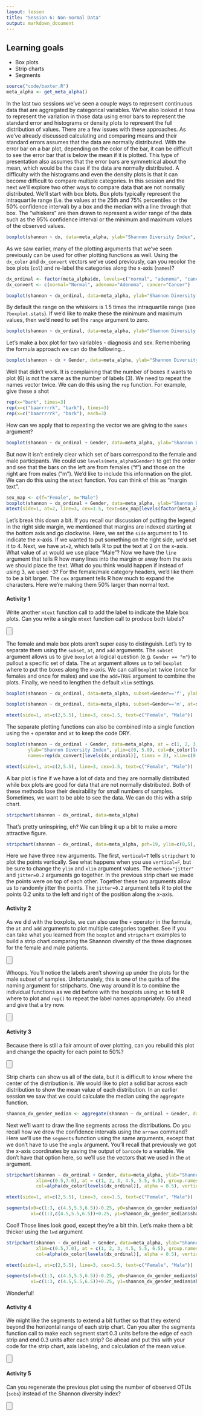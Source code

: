 ```yaml
---
layout: lesson
title: "Session 6: Non-normal Data"
output: markdown_document
---
```


## Learning goals

* Box plots
*	Strip charts
* Segments


```r
source("code/baxter.R")
meta_alpha <- get_meta_alpha()
```

In the last two sessions we've seen a couple ways to represent continuous data that are aggregated by categorical variables. We've also looked at how to represent the variation in those data using error bars to represent the standard error and histograms or density plots to represent the full distribution of values. There are a few issues with these approaches. As we've already discussed calculating and comparing means and their standard errors assumes that the data are normally distributed. With the error bar on a bar plot, depending on the color of the bar, it can be difficult to see the error bar that is below the mean if it is plotted. This type of presentation also assumes that the error bars are symmetrical about the mean, which would be the case if the data are normally distributed. A difficulty with the histograms and even the density plots is that it can become difficult to compare multiple categories. In this session and the next we'll explore two other ways to compare data that are not normally distributed. We'll start with box blots. Box plots typically represent the intraquartile range (i.e. the values at the 25th and 75% percentiles or the 50% confidence interval) by a box and the median with a line through that box. The "whiskers" are then drawn to represent a wider range of the data such as the 95% confidence interval or the minimum and maximum values of the observed values.

```r
boxplot(shannon ~ dx, data=meta_alpha, ylab="Shannon Diversity Index", ylim=c(0, 5.0))
```

As we saw earlier, many of the plotting arguments that we've seen previously can be used for other plotting functions as well. Using the `dx_color` and `dx_convert` vectors we've used previously, can you recolor the box plots (`col`) and re-label the categories along the x-axis (`names`)?

```r
dx_ordinal <- factor(meta_alpha$dx, levels=c("normal", "adenoma", "cancer"))
dx_convert <- c(normal="Normal", adenoma="Adenoma", cancer="Cancer")

boxplot(shannon ~ dx_ordinal, data=meta_alpha, ylab="Shannon Diversity Index", ylim=c(0, 5.0), col=dx_color[levels(dx_ordinal)], names=dx_convert[levels(dx_ordinal)])
```

By default the range on the whiskers is 1.5 times the intraquartile range (see `?boxplot.stats`). If we'd like to make these the minimum and maximum values, then we'd need to set the `range` argument to zero.

```r
boxplot(shannon ~ dx_ordinal, data=meta_alpha, ylab="Shannon Diversity Index", ylim=c(0, 5.0), col=dx_color[levels(dx_ordinal)], names=dx_convert[levels(dx_ordinal)], range=0)
```


Let's make a box plot for two variables - diagnosis and sex. Remembering the formula approach we can do the following...

```r
boxplot(shannon ~ dx + Gender, data=meta_alpha, ylab="Shannon Diversity Index", ylim=c(0, 5.0), col=dx_color[levels(dx_ordinal)], names=dx_convert[levels(dx_ordinal)])
```

Well that didn't work. It is complaining that the number of boxes it wants to plot (6) is not the same as the number of labels (3). We need to repeat the names vector twice. We can do this using the `rep` function. For example, give these a shot

```r
rep(x="bark", times=3)
rep(x=c("baarrrrrk", "bark"), times=3)
rep(x=c("baarrrrrk", "bark"), each=3)
```

How can we apply that to repeating the vector we are giving to the `names` argument?

```r
boxplot(shannon ~ dx_ordinal + Gender, data=meta_alpha, ylab="Shannon Diversity Index", ylim=c(0, 5.0), col=dx_color[levels(dx_ordinal)], names=rep(dx_convert[levels(dx_ordinal)], times=2) )
```

But now it isn't entirely clear which set of bars correspond to the female and male participants. We could use `levels(meta_alpha$Gender)` to get the order and see that the bars on the left are from females ("f") and those on the right are from males ("m"). We'd like to include this information on the plot. We can do this using the `mtext` function. You can think of this as "margin text".

```r
sex_map <- c(f="Female", m="Male")
boxplot(shannon ~ dx_ordinal + Gender, data=meta_alpha, ylab="Shannon Diversity Index", ylim=c(0, 5.0), col=dx_color[levels(dx_ordinal)], names=rep(dx_convert[levels(dx_ordinal)], times=2) )
mtext(side=1, at=2, line=3, cex=1.5, text=sex_map[levels(factor(meta_alpha$Gender))[1]])
```

Let's break this down a bit. If you recall our discussion of putting the legend in the right side margin, we mentioned that margins are indexed starting at the bottom axis and go clockwise. Here, we set the `side` argument to 1 to indicate the x-axis. If we wanted to put something on the right side, we'd set it to 4. Next, we have `at=2`, which tells R to put the text at 2 on the x-axis. What value of `at` would we use place "Male"? Now we have the `line` argument that tells R how many lines into the margin or away from the axis we should place the text. What do you think would happen if instead of using 3, we used -3? For the female/male category headers, we'd like them to be a bit larger. The `cex` argument tells R how much to expand the characters. Here we're making them 50% larger than normal text.

#### Activity 1
Write another `mtext` function call to add the label to indicate the Male box plots. Can you write a single `mtext` function call to produce both labels?

<input type="button" class="hideshow">
<div markdown="1" style="display:none;">

```r
boxplot(shannon ~ dx_ordinal + Gender, data=meta_alpha, ylab="Shannon Diversity Index", ylim=c(0, 5.0), col=dx_color[levels(dx_ordinal)], names=rep(dx_convert[levels(dx_ordinal)], times=2) )

mtext(side=1, at=c(2,5), line=3, cex=1.5, text=sex_map[levels(factor(meta_alpha$Gender))])
```
</div>

The female and male box plots aren't super easy to distinguish. Let's try to separate them using the `subset`, `at`, and `add` arguments. The `subset` argument allows us to give `boxplot` a logical question (e.g. `Gender == "m"`) to pullout a specific set of data. The `at` argument allows us to tell `boxplot` where to put the boxes along the x-axis. We can call `boxplot` twice (once for females and once for males) and use the `add=TRUE` argument to combine the plots. Finally, we need to lengthen the default `xlim` settings.

```r
boxplot(shannon ~ dx_ordinal, data=meta_alpha, subset=Gender=='f', ylab="Shannon Diversity Index", ylim=c(0, 5.0), col=dx_color[levels(dx_ordinal)], names=dx_convert[levels(dx_ordinal)], xlim=c(0.5,7.0))

boxplot(shannon ~ dx_ordinal, data=meta_alpha, subset=Gender=='m', at=seq(from=4.5,6.5,1), col=dx_color[levels(dx_ordinal)], names=dx_convert[levels(dx_ordinal)], add=T)

mtext(side=1, at=c(2,5.5), line=3, cex=1.5, text=c("Female", "Male"))
```



The separate plotting functions can also be combined into a single function using the `+` operator and `at` to keep the code DRY.

```r
boxplot(shannon ~ dx_ordinal + Gender, data=meta_alpha, at = c(1, 2, 3, 4.5, 5.5, 6.5),
        ylab="Shannon Diversity Index", ylim=c(0, 5.0), col=dx_color[levels(dx_ordinal)],
        names=rep(dx_convert[levels(dx_ordinal)], times = 2), xlim=c(0.5,7.0))

mtext(side=1, at=c(2,5.5), line=3, cex=1.5, text=c("Female", "Male"))
```



A bar plot is fine if we have a lot of data and they are normally distributed while box plots are good for data that are not normally distributed. Both of these methods lose their desirability for small numbers of samples. Sometimes, we want to be able to see the data. We can do this with a strip chart.

```r
stripchart(shannon ~ dx_ordinal, data=meta_alpha)
```

That's pretty uninspiring, eh? We can bling it up a bit to make a more attractive figure.

```r
stripchart(shannon ~ dx_ordinal, data=meta_alpha, pch=19, ylim=c(0,5), group.names=dx_convert[levels(dx_ordinal)], col=dx_color[levels(dx_ordinal)], vertical=T, method="jitter", jitter=0.2)
```

Here we have three new arguments. The first, `vertical=T` tells `stripchart` to plot the points vertically. See what happens when you use `vertical=F`, but be sure to change the `ylim` and `xlim` argument values. The `method="jitter"` and `jitter=0.2` arguments go together. In the previous strip chart we made the points were on top of each other. Together these two arguments allow us to randomly jitter the points. The `jitter=0.2` argument tells R to plot the points 0.2 units to the left and right of the position along the x-axis.


#### Activity 2
As we did with the boxplots, we can also use the `+` operator in the formula, the `at` and `add` arguments to plot multiple categories together. See if you can take what you learned from the `boxplot` and `stripchart` examples to build a strip chart comparing the Shannon diversity of the three diagnoses for the female and male patients.

<input type="button" class="hideshow">
<div markdown="1" style="display:none;">

```r
stripchart(shannon ~ dx_ordinal, data=meta_alpha, subset=Gender=='f', ylab="Shannon Diversity Index", ylim=c(0, 5.0), col=dx_color[levels(dx_ordinal)], group.names=dx_convert[levels(dx_ordinal)], xlim=c(0.5,7.0), vertical=T, method="jitter", jitter=0.2, pch=19)

stripchart(shannon ~ dx_ordinal, data=meta_alpha, subset=Gender=='m', at=seq(from=4.5,to=6.5,by=1), col=dx_color[levels(dx_ordinal)], group.names=dx_convert[levels(dx_ordinal)], vertical=T, method="jitter", jitter=0.2, pch=19, add=T)

mtext(side=1, at=c(2,5.5), line=3, cex=1.5, text=c("Female", "Male"))
```
</div>

Whoops. You'll notice the labels aren't showing up under the plots for the male subset of samples. Unfortunately, this is one of the quirks of the naming argument for stripcharts. One way around it is to combine the individual functions as we did before with the boxplots using `at` to tell R where to plot and `rep()` to repeat the label names appropriately.  Go ahead and give that a try now.

<input type="button" class="hideshow">
<div markdown="1" style="display:none;">

```r
stripchart(shannon ~ dx_ordinal + Gender, data=meta_alpha, ylab="Shannon Diversity Index", pch=19, ylim=c(0,5.0),
           xlim=c(0.5,7.0), at = c(1, 2, 3, 4.5, 5.5, 6.5), group.names=rep(dx_convert[levels(dx_ordinal)], times = 2),
           col=dx_color[levels(dx_ordinal)], vertical=T, method="jitter", jitter=0.2)

mtext(side=1, at=c(2,5.5), line=3, cex=1.5, text=c("Female", "Male"))
```
</div>

#### Activity 3
Because there is still a fair amount of over plotting, can you rebuild this plot and change the opacity for each point to 50%?

<input type="button" class="hideshow">
<div markdown="1" style="display:none;">

```r
library('scales')

stripchart(shannon ~ dx_ordinal + Gender, data=meta_alpha, ylab="Shannon Diversity Index", pch=19, ylim=c(0,5.0),
           xlim=c(0.5,7.0), at = c(1, 2, 3, 4.5, 5.5, 6.5), group.names=rep(dx_convert[levels(dx_ordinal)], times = 2),
           col=alpha(dx_color[levels(dx_ordinal)], alpha = 0.5), vertical=T, method="jitter", jitter=0.2)

mtext(side=1, at=c(2,5.5), line=3, cex=1.5, text=c("Female", "Male"))
```
</div>

Strip charts can show us all of the data, but it is difficult to know where the center of the distribution is. We would like to plot a solid bar across each distribution to show the mean value of each distribution. In an earlier session we saw that we could calculate the median using the `aggregate` function.

```r
shannon_dx_gender_median <- aggregate(shannon ~ dx_ordinal + Gender, data=meta_alpha, FUN=median)
```

Next we'll want to draw the line segments across the distributions. Do you recall how we drew the confidence intervals using the `arrows` command? Here we'll use the `segments` function using the same arguments, except that we don't have to use the `angle` argument. You'll recall that previously we got the x-axis coordinates by saving the output of `barcode` to a variable. We don't have that option here, so we'll use the vectors that we used in the `at` argument.

```r
stripchart(shannon ~ dx_ordinal + Gender, data=meta_alpha, ylab="Shannon Diversity Index", pch=19, ylim=c(0,5.0),
           xlim=c(0.5,7.0), at = c(1, 2, 3, 4.5, 5.5, 6.5), group.names=rep(dx_convert[levels(dx_ordinal)], times = 2),
           col=alpha(dx_color[levels(dx_ordinal)], alpha = 0.5), vertical=T, method="jitter", jitter=0.2)

mtext(side=1, at=c(2,5.5), line=3, cex=1.5, text=c("Female", "Male"))

segments(x0=c(1:3, c(4.5,5.5,6.5))-0.25, y0=shannon_dx_gender_median$shannon,
         x1=c(1:3,c(4.5,5.5,6.5))+0.25, y1=shannon_dx_gender_median$shannon)
```

Cool! Those lines look good, except they're a bit thin. Let's make them a bit thicker using the `lwd` argument

```r
stripchart(shannon ~ dx_ordinal + Gender, data=meta_alpha, ylab="Shannon Diversity Index", pch=19, ylim=c(0,5.0),
           xlim=c(0.5,7.0), at = c(1, 2, 3, 4.5, 5.5, 6.5), group.names=rep(dx_convert[levels(dx_ordinal)], times = 2),
           col=alpha(dx_color[levels(dx_ordinal)], alpha = 0.5), vertical=T, method="jitter", jitter=0.2)

mtext(side=1, at=c(2,5.5), line=3, cex=1.5, text=c("Female", "Male"))

segments(x0=c(1:3, c(4.5,5.5,6.5))-0.25, y0=shannon_dx_gender_median$shannon,
         x1=c(1:3, c(4.5,5.5,6.5))+0.25, y1=shannon_dx_gender_median$shannon, lwd = 5)
```

Wonderful!


#### Activity 4
We might like the segments to extend a bit further so that they extend beyond the horizontal range of each strip chart. Can you alter the segments function call to make each segment start 0.3 units before the edge of each strip and end 0.3 units after each strip? Go ahead and put this with your code for the strip chart, axis labeling, and calculation of the mean value.

<input type="button" class="hideshow">
<div markdown="1" style="display:none;">

```r
library('scales')

stripchart(shannon ~ dx_ordinal + Gender, data=meta_alpha, ylab="Shannon Diversity Index", pch=19, ylim=c(0,5.0),
           xlim=c(0.5,7.0), at = c(1, 2, 3, 4.5, 5.5, 6.5), group.names=rep(dx_convert[levels(dx_ordinal)], times = 2),
           col=alpha(dx_color[levels(dx_ordinal)], alpha = 0.5), vertical=T, method="jitter", jitter=0.2)

mtext(side=1, at=c(2,5.5), line=3, cex=1.5, text=c("Female", "Male"))

segments(x0=c(1:3, c(4.5,5.5,6.5))-0.3, y0=shannon_dx_gender_median$shannon,
         x1=c(1:3, c(4.5,5.5,6.5))+0.3, y1=shannon_dx_gender_median$shannon, lwd = 5)
```
</div>


#### Activity 5
Can you regenerate the previous plot using the number of observed OTUs (`sobs`) instead of the Shannon diversity index?

<input type="button" class="hideshow">
<div markdown="1" style="display:none;">

```r
library('scales')

sobs_dx_gender_median <- aggregate(sobs ~ dx + Gender, data=meta_alpha, FUN=median)

stripchart(sobs ~ dx_ordinal + Gender, data=meta_alpha, ylab="Number of Observed OTUs", pch=19, ylim=c(0,400),
           xlim=c(0.5,7.0), at = c(1, 2, 3, 4.5, 5.5, 6.5), group.names=rep(dx_convert[levels(dx_ordinal)], times = 2),
           col=alpha(dx_color[levels(dx_ordinal)], alpha = 0.5), vertical=T, method="jitter", jitter=0.2)

mtext(side=1, at=c(2,5.5), line=3, cex=1.5, text=c("Female", "Male"))

segments(x0=c(1:3, c(4.5,5.5,6.5))-0.3, y0=sobs_dx_gender_median$sobs,
         x1=c(1:3, c(4.5,5.5,6.5))+0.3, y1=sobs_dx_gender_median$sobs, lwd=5)
```
</div>
